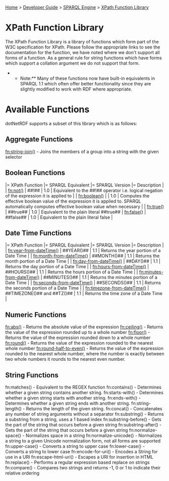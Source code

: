 [[Home]] > [[Developer Guide]] > [[DeveloperGuide/SPARQL Engine|SPARQL Engine]] > [[DeveloperGuide/SPARQL/XPath Functions|XPath Function Library]]

= XPath Function Library =

The XPath Function Library is a library of functions which form part of the W3C specification for XPath. Please follow the appropriate links to see the documentation for the function, we have noted where we don't support all forms of a function. As a general rule for string functions which have forms which support a collation argument we do not support that form.

**Note:** Many of these functions now have built-in equivalents in SPARQL 1.1 which often offer better functionality since they are slightly modified to work with RDF where appropriate.

= Available Functions =

dotNetRDF supports a subset of this library which is as follows:

== Aggregate Functions ==

[[http://www.w3.org/2005/xpath-functions/#string-join|fn:string-join()]] - Joins the members of a group into a string with the given selector

== Boolean Functions ==

|= XPath Function |= SPARQL Equivalent |= SPARQL Version |= Description |
| [[http://www.w3.org/2005/xpath-functions/#not|fn:not()]] | ##!## | 1.0 | Equivalent to the ##!## operator i.e. logical negation of the expression it is applied to |
| [[http://www.w3.org/2005/xpath-functions/#boolean|fn:boolean()]] | | 1.0 | Computes the effective boolean value of the expression it is applied to.  SPARQL automatically computes effective boolean value when necessary |
| [[http://www.w3.org/2005/xpath-functions/#true|fn:true()]] | ##true## | 1.0 | Equivalent to the plain literal ##true##
| [[http://www.w3.org/2005/xpath-functions/#false|fn:false()]] | ##false## | 1.0 | Equivalent to the plain literal false |

== Date Time Functions ==

|= XPath Function |= SPARQL Equivalent |= SPARQL Version |= Description |
| [[http://www.w3.org/2005/xpath-functions/#year-from-dateTime|fn:year-from-dateTime()]] | ##YEAR()## | 1.1 | Returns the year portion of a Date Time |
| [[http://www.w3.org/2005/xpath-functions/#month-from-dateTime|fn:month-from-dateTime()]] | ##MONTH()## | 1.1 | Returns the month portion of a Date Time |
| [[http://www.w3.org/2005/xpath-functions/#day-from-dateTime|fn:day-from-dateTime()]] | ##DAY()## | 1.1 | Returns the day portion of a Date Time |
| [[http://www.w3.org/2005/xpath-functions/#hours-from-dateTime|fn:hours-from-dateTime()]] | ##HOURS()## | 1.1 | Returns the hours portion of a Date Time |
| [[http://www.w3.org/2005/xpath-functions/#minutes-from-dateTime|fn:minutes-from-dateTime()]] | ##MINUTES()## | 1.1 | Returns the minutes portion of a Date Time |
| [[http://www.w3.org/2005/xpath-functions/#seconds-from-dateTime|fn:seconds-from-dateTime()]] | ##SECONDS()## | 1.1 | Returns the seconds portion of a Date Time |
| [[http://www.w3.org/2005/xpath-functions/#timezone-from-dateTime|fn:timezone-from-dateTime()]] | ##TIMEZONE()## and ##TZ()## | 1.1 | Returns the time zone of a Date Time |

== Numeric Functions ==

[[http://www.w3.org/2005/xpath-functions/#abs|fn:abs()]] - Returns the absolute value of the expression
[[http://www.w3.org/2005/xpath-functions/#ceiling|fn:ceiling()]] - Returns the value of the expression rounded up to a whole number
[[http://www.w3.org/2005/xpath-functions/#floor|fn:floor()]] - Returns the value of the expression rounded down to a whole number
[[http://www.w3.org/2005/xpath-functions/#round|fn:round()]] - Returns the value of the expression rounded to the nearest whole number
[[http://www.w3.org/2005/xpath-functions/#round-half-to-even|fn:round-half-to-even()]] - Returns the value of the expression rounded to the nearest whole number, where the number is exactly between two whole numbers it rounds to the nearest even number.

== String Functions ==

fn:matches() - Equivalent to the REGEX function
fn:contains() - Determines whether a given string contains another string.
fn:starts-with() - Determines whether a given string starts with another string.
fn:ends-with() - Determines whether a given string ends with another string.
fn:string-length() - Returns the length of the given string.
fn:concat() - Concatenates any number of string arguments without a separator
fn:substring() - Returns a substring from a string, uses a 1 based index
fn:substring-before() - Gets the part of the string that occurs before a given string
fn:substring-after() - Gets the part of the string that occurs before a given string
fn:normalize-space() - Normalizes space in a string
fn:normalize-unicode() - Normalizes a string to a given Unicode normalization form, not all forms are supported
fn:upper-case() - Converts a string to upper case
fn:lower-case() - Converts a string to lower case
fn:encode-for-uri() - Encodes a String for use in a URI
fn:escape-html-uri() - Escapes a URI for insertion in HTML
fn:replace() - Performs a regular expression based replace on strings
fn:compare() - Compares two strings and returns -1, 0 or 1 to indicate their relative ordering
